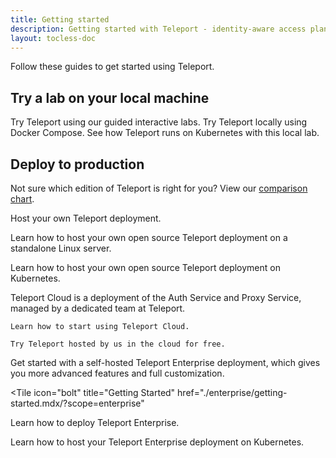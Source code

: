 ```yaml
---
title: Getting started
description: Getting started with Teleport - identity-aware access plane for SSH, HTTPS, Kubernetes, and Databases.
layout: tocless-doc
---
```


Follow these guides to get started using Teleport.

## Try a lab on your local machine

<TileSet>
  <Tile icon="code" title="Browser Lab" href="https://goteleport.com/labs">
    Try Teleport using our guided interactive labs.
  </Tile>
  <Tile icon="integrations" title="Docker Compose Lab" href="./getting-started/docker-compose.mdx">
    Try Teleport locally using Docker Compose.
  </Tile>
    <Tile icon="kubernetes" title="Kubernetes Lab" href="./getting-started/local-kubernetes.mdx">
    See how Teleport runs on Kubernetes with this local lab.
  </Tile>
</TileSet>

## Deploy to production

Not sure which edition of Teleport is right for you? View our [comparison chart](./faq.mdx#how-is-open-source-different-from-enterprise).

<Tabs>
<TabItem scope="oss" label="Open Source Teleport">

Host your own Teleport deployment.

<TileSet>
  <Tile 
  icon="bolt"
  title="Linux Server"
  href="./getting-started/linux-server/?scope=oss"
  >

  Learn how to host your own open source Teleport deployment on a standalone
  Linux server.

  </Tile>
  <Tile 
  icon="kubernetes"
  title="Kubernetes"
  href="./getting-started/kubernetes-cluster/?scope=oss"
  >

  Learn how to host your own open source Teleport deployment on Kubernetes.

  </Tile>
  </TileSet>
</TabItem>
<TabItem scope="cloud" label="Teleport Cloud">

Teleport Cloud is a deployment of the Auth Service and Proxy Service,
managed by a dedicated team at Teleport.

<TileSet>
  <Tile icon="cloud" title="Learn More" href="./cloud/getting-started.mdx/?scope=cloud">

    Learn how to start using Teleport Cloud.

  </Tile>
  <Tile icon="cloud" title="Start your Free Trial" href="https://goteleport.com/signup">

    Try Teleport hosted by us in the cloud for free.

  </Tile>
  </TileSet>
</TabItem>
<TabItem scope="enterprise" label="Teleport Enterprise">

  Get started with a self-hosted Teleport Enterprise deployment, which gives you
  more advanced features and full customization.

<TileSet>

  <Tile
  icon="bolt"
  title="Getting Started"
  href="./enterprise/getting-started.mdx/?scope=enterprise"
  >

  Learn how to deploy Teleport Enterprise.

  </Tile>
    <Tile 
  icon="kubernetes"
  title="Kubernetes"
  href="./getting-started/kubernetes-cluster.mdx/?scope=enterprise"
  >

  Learn how to host your Teleport Enterprise deployment on Kubernetes.

  </Tile>
  </TileSet>
</TabItem>
</Tabs>


